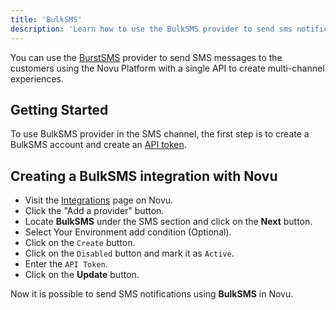 ```yaml
---
title: 'BulkSMS'
description: 'Learn how to use the BulkSMS provider to send sms notifications using Novu'
---
```


You can use the [BurstSMS](https://bulksms.com/) provider to send SMS messages to the customers using the Novu Platform with a single API to create multi-channel experiences.

## Getting Started

To use BulkSMS provider in the SMS channel, the first step is to create a BulkSMS account and create an [API token](https://www.bulksms.com/account/#!/advanced-settings/api-tokens).

## Creating a BulkSMS integration with Novu

- Visit the [Integrations](https://dashboard-v2.novu.co.co/integrations?utm_campaign=docs-sms-bulksms) page on Novu.
- Click the "Add a provider" button.
- Locate **BulkSMS** under the SMS section and click on the **Next** button.
- Select Your Environment add condition (Optional).
- Click on the `Create` button.
- Click on the `Disabled` button and mark it as `Active`.
- Enter the `API Token`.
- Click on the **Update** button.

Now it is possible to send SMS notifications using **BulkSMS** in Novu.
